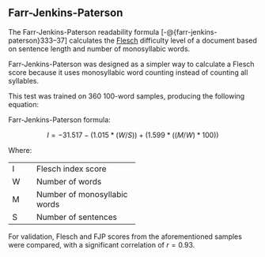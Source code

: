 ## Farr-Jenkins-Paterson\index{Farr-Jenkins-Paterson|ii} {-#sec-farr-jenkins-paterson}

The Farr-Jenkins-Paterson\index{Flesch Reading Ease!variations!Farr-Jenkins-Paterson} readability formula [-@{farr-jenkins-paterson}333–37] calculates the [Flesch](#sec-flesch-test) difficulty level of a document based on sentence length and number of monosyllabic words.

Farr-Jenkins-Paterson was designed as a simpler way to calculate a Flesch score because it uses monosyllabic word counting instead of counting all syllables.

This test was trained on 360 100-word samples, producing the following equation:

Farr-Jenkins-Paterson formula:

$$
I = -31.517 - (1.015*(W/S)) + (1.599*((M/W)*100))
$$

Where:

+:----+:-----------------------------+
| I   | Flesch index score           |
+-----+------------------------------+
| W   | Number of words              |
+-----+------------------------------+
| M   | Number of monosyllabic words |
+-----+------------------------------+
| S   | Number of sentences          |
+-----+------------------------------+

For validation, Flesch and FJP scores from the aforementioned samples were compared, with a significant correlation of $r = 0.93$.

\newpage
